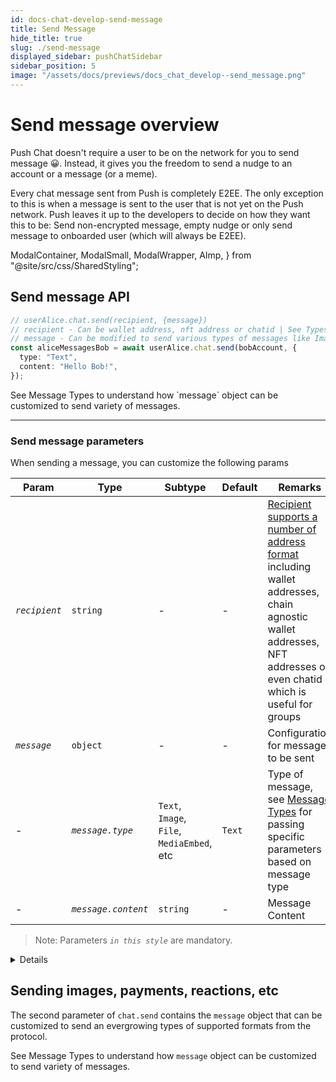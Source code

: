 ```yaml
---
id: docs-chat-develop-send-message
title: Send Message
hide_title: true
slug: ./send-message
displayed_sidebar: pushChatSidebar
sidebar_position: 5
image: "/assets/docs/previews/docs_chat_develop--send_message.png"
---
```


# Send message overview

Push Chat doesn't require a user to be on the network for you to send message 😀. Instead, it gives you the freedom to send a nudge to an account or a message (or a meme).

Every chat message sent from Push is completely E2EE. The only exception to this is when a message is sent to the user that is not yet on the Push network. Push leaves it up to the developers to decide on how they want this to be: Send non-encrypted message, empty nudge or only send message to onboarded user (which will always be E2EE).

<head>
  <title>Send message | Push Chat | Push Documentation</title>
</head>

  ModalContainer,
  ModalSmall,
  ModalWrapper,
  AImp,
} from "@site/src/css/SharedStyling";

## Send message API

<Tabs className="codetabs" groupId="code-examples">
  <TabItem value="js" attributes={{className: "codetab js"}} default>

```typescript
// userAlice.chat.send(recipient, {message})
// recipient - Can be wallet address, nft address or chatid | See Types of Recipient for more info
// message - Can be modified to send various types of messages like Images, Reactions, etc
const aliceMessagesBob = await userAlice.chat.send(bobAccount, {
  type: "Text",
  content: "Hello Bob!",
});
```

  </TabItem>
</Tabs>
See <AImp href='/chat/message-types/'>Message Types</AImp> to understand how `message` object can be customized to send variety of messages.

---

### Send message parameters

When sending a message, you can customize the following params

| Param         | Type                | Subtype                                    | Default | Remarks                                                                                                                                                                                                   |
| ------------- | ------------------- | ------------------------------------------ | ------- | --------------------------------------------------------------------------------------------------------------------------------------------------------------------------------------------------------- |
| _`recipient`_ | `string`            | -                                          | -       | [Recipient supports a number of address format](/docs/chat/supported-wallet-standards/ "Supported wallet standards for Push Chat") including wallet addresses, chain agnostic wallet addresses, NFT addresses or even chatid which is useful for groups |
| _`message`_   | `object`            | -                                          | -       | Configuration for message to be sent                                                                                                                                                                      |
| -             | _`message.type`_    | `Text`, `Image`, `File`, `MediaEmbed`, etc | `Text`  | Type of message, see [Message Types](/docs/chat/message-types) for passing specific parameters based on message type                                                                                      |
| -             | _`message.content`_ | `string`                                   | -       | Message Content                                                                                                                                                                                           |

> Note: Parameters _`in this style`_ are mandatory.

<Details summary="Expected response">200 OK</Details>

## Sending images, payments, reactions, etc

The second parameter of `chat.send` contains the `message` object that can be customized to send an evergrowing types of supported formats from the protocol.

See <AImp href='/docs/chat/message-types/'>Message Types</AImp> to understand how `message` object can be customized to send variety of messages.
